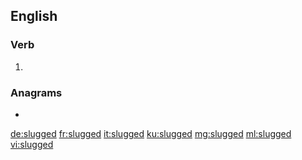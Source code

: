 ==English==

===Verb===
{{head|en|verb form}}

# {{en-past of|slug}}

===Anagrams===
* {{l|en|Dge-lugs}}

[[de:slugged]]
[[fr:slugged]]
[[it:slugged]]
[[ku:slugged]]
[[mg:slugged]]
[[ml:slugged]]
[[vi:slugged]]